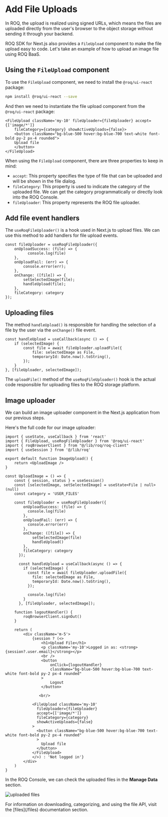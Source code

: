 
# Add File Uploads

In ROQ, the upload is realized using signed URLs, which means the files are uploaded directly from the user's browser to the object storage without sending it through your backend. 

ROQ SDK for Next.js also provides a `FileUpload` component to make the file upload easy to code. Let's take an example of how to upload an image file using ROQ BaaS.

## Using the `FileUpload` component

To use the `FileUpload` component, we need to install the `@roq/ui-react` package:

```bash
npm install @roq/ui-react --save
```

And then we need to instantiate the file upload component from the `@roq/ui-react` package:

```tsx
<FileUpload className='my-10' fileUploader={fileUploader} accept={['image/*']}
    fileCategory={category} showActiveUploads={false}>
    <button className="bg-blue-500 hover:bg-blue-700 text-white font-bold py-2 px-4 rounded">
    Upload file
    </button>
</FileUpload>
```

When using the `FileUpload` component, there are three properties to keep in mind:

- `accept`: This property specifies the type of file that can be uploaded and will be shown in the file dialog.
- `fileCategory`: This property is used to indicate the category of the uploaded file. We can get the category programmatically or directly look into the ROQ Console.
- `fileUploader`: This property represents the ROQ file uploader.

## Add file event handlers

The `useRoqFileUploader()` is a hook used in Next.js to upload files. We can use this method to add handlers for file upload events.

```tsx
const fileUploader = useRoqFileUploader({
    onUploadSuccess: (file) => {
          console.log(file)
    },
    onUploadFail: (err) => {
        console.error(err);
    },
    onChange: ([file]) => {
        setSelectedImage(file);
        handleUpload(file);
    },
    fileCategory: category
});
```

## Uploading files

The method `handleUpload()` is responsible for handling the selection of a file by the user via the `onChange()` file event.

```tsx
const handleUpload = useCallback(async () => {
    if (selectedImage) {
        const file = await fileUploader.uploadFile({
            file: selectedImage as File,
            temporaryId: Date.now().toString(),
        });
    }
}, [fileUploader, selectedImage]);
```

The `uploadFile()` method of the `useRoqFileUploader()` hook is the actual code responsible for uploading files to the ROQ storage platform.


## Image uploader

We can build an image uploader component in the Next.js application from our previous steps.

Here's the full code for our image uploader:

```tsx filename="upload-image.tsx"
import { useState, useCallback } from 'react'
import { FileUpload, useRoqFileUploader } from '@roq/ui-react'
import { roqBrowserClient } from "@/lib/roq/roq-client"
import { useSession } from '@/lib/roq'

export default function ImageUpload() {
    return <UploadImage />
}

const UploadImage = () => {
    const { session, status } = useSession()
    const [selectedImage, setSelectedImage] = useState<File | null>(null)
    const category = 'USER_FILES'

    const fileUploader = useRoqFileUploader({
        onUploadSuccess: (file) => {
          console.log(file)
        },
        onUploadFail: (err) => {
          console.error(err)
        },
        onChange: ([file]) => {
            setSelectedImage(file)
            handleUpload()
        },
        fileCategory: category
      });
    
      const handleUpload = useCallback(async () => {
        if (selectedImage) {
          const file = await fileUploader.uploadFile({
            file: selectedImage as File,
            temporaryId: Date.now().toString(),
          });

          console.log(file)
        }
      }, [fileUploader, selectedImage]);

    function logoutHandler() {
        roqBrowserClient.signOut()
    }

    return (
        <div className='m-5'>
            {session ? (<>
                <h1>Upload File</h1>
                <p className='my-10'>Logged in as: <strong>{session?.user.email}</strong></p>
                <br />
                <button
                    onClick={logoutHandler}
                    className="bg-blue-500 hover:bg-blue-700 text-white font-bold py-2 px-4 rounded"
                >
                    Logout
                </button>
               
               <br/>

            <FileUpload className='my-10'
              fileUploader={fileUploader}
              accept={['image/*']}
              fileCategory={category}
              showActiveUploads={false}
            >
              <button className="bg-blue-500 hover:bg-blue-700 text-white font-bold py-2 px-4 rounded"
              >
                Upload file
              </button>
            </FileUpload>
            </>) : 'Not logged in'}
        </div>
    )
}
```

In the ROQ Console, we can check the uploaded files in the **Manage Data** section.

![uploaded files](/screenshots/uploaded-files.png)


<Callout type="info">
For information on downloading, categorizing, and using the file API, visit the [files](/files) documentation section.
</Callout>
